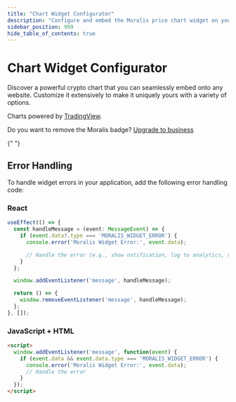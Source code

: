 ---
title: "Chart Widget Configurator"
description: "Configure and embed the Moralis price chart widget on your website"
sidebar_position: 999
hide_table_of_contents: true
---


# Chart Widget Configurator

Discover a powerful crypto chart that you can seamlessly embed onto any website. Customize it extensively to make it uniquely yours with a variety of options.

Charts powered by [TradingView](https://www.tradingview.com/).

Do you want to remove the Moralis badge? [Upgrade to business](https://moralis.com/pricing/)

<ChartWidgetConfigurator />{" "}

## Error Handling

To handle widget errors in your application, add the following error handling code:

### React

```typescript
useEffect(() => {
  const handleMessage = (event: MessageEvent) => {
    if (event.data?.type === 'MORALIS_WIDGET_ERROR') {
      console.error('Moralis Widget Error:', event.data);

      // Handle the error (e.g., show notification, log to analytics, retry logic, etc.)
    }
  };

  window.addEventListener('message', handleMessage);

  return () => {
    window.removeEventListener('message', handleMessage);
  };
}, []);
```

### JavaScript + HTML

```html
<script>
  window.addEventListener('message', function(event) {
    if (event.data && event.data.type === 'MORALIS_WIDGET_ERROR') {
      console.error('Moralis Widget Error:', event.data);
      // Handle the error
    }
  });
</script>
```